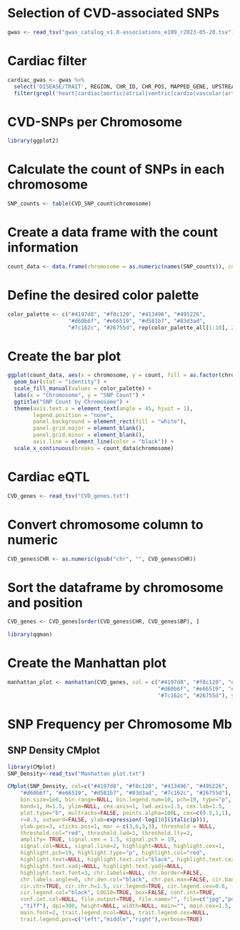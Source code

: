 # Selection of CVD-associated SNPs
```r
gwas <- read_tsv("gwas_catalog_v1.0-associations_e109_r2023-05-20.tsv")
``` 
# Cardiac filter
```r
cardiac_gwas <- gwas %>%
  select('DISEASE/TRAIT', REGION, CHR_ID, CHR_POS, MAPPED_GENE, UPSTREAM_GENE_ID, DOWNSTREAM_GENE_ID, SNP_GENE_IDS, SNPS, CONTEXT, STUDY) %>%
  filter(grepl('heart|cardiac|aortic|atrial|ventric|cardio|vascular|artery|coronary|myocardial|valve|cardio|cardium|stroke', `DISEASE/TRAIT`))
```

# CVD-SNPs per Chromosome
```r
library(ggplot2)
```

# Calculate the count of SNPs in each chromosome
```r
SNP_counts <- table(CVD_SNP_count$chromosome)
```

# Create a data frame with the count information
```r
count_data <- data.frame(chromosome = as.numeric(names(SNP_counts)), count = as.numeric(SNP_counts))
```

# Define the desired color palette
```r
color_palette <- c("#4197d8", "#f8c120", "#413496", "#495226",
                   "#d60b6f", "#e66519", "#d581b7", "#83d3ad",
                   "#7c162c", "#26755d", rep(color_palette_all[1:10], 2))
```

# Create the bar plot
```r
ggplot(count_data, aes(x = chromosome, y = count, fill = as.factor(chromosome))) +
  geom_bar(stat = "identity") +
  scale_fill_manual(values = color_palette) +
  labs(x = "Chromosome", y = "SNP Count") +
  ggtitle("SNP Count by Chromosome") +
  theme(axis.text.x = element_text(angle = 45, hjust = 1),
        legend.position = "none",
        panel.background = element_rect(fill = "white"),
        panel.grid.major = element_blank(),
        panel.grid.minor = element_blank(),
        axis.line = element_line(color = "black")) +
  scale_x_continuous(breaks = count_data$chromosome)
```

# Cardiac eQTL
```r
CVD_genes <- read_tsv("CVD_genes.txt")
```

# Convert chromosome column to numeric
```r
CVD_genes$CHR <- as.numeric(gsub("chr", "", CVD_genes$CHR))
```

# Sort the dataframe by chromosome and position
```r
CVD_genes <- CVD_genes[order(CVD_genes$CHR, CVD_genes$BP), ]
```

```r
library(qqman)
```

# Create the Manhattan plot
```r
manhattan_plot <- manhattan(CVD_genes, col = c("#4197d8", "#f8c120", "#413496", "#495226",
                                               "#d60b6f", "#e66519", "#d581b7", "#83d3ad",
                                               "#7c162c", "#26755d"), ylim = c(0, max(-log10(CVD_genes$P))*1.1))
```

# SNP Frequency per Chromosome Mb
## SNP Density CMplot

```r
library(CMplot)
SNP_Density<-read_tsv("Manhattan plot.txt")

CMplot(SNP_Density, col=c("#4197d8", "#f8c120", "#413496", "#495226",
    "#d60b6f", "#e66519", "#d581b7", "#83d3ad", "#7c162c", "#26755d"),
    bin.size=1e6, bin.range=NULL, bin.legend.num=10, pch=19, type="p",
    band=1, H=1.5, ylim=NULL, cex.axis=1, lwd.axis=1.5, cex.lab=1.5,
    plot.type="b", multracks=FALSE, points.alpha=100L, cex=c(0.5,1,1),
    r=0.3, outward=FALSE, ylab=expression(-log[10](italic(p))),
    ylab.pos=3, xticks.pos=1, mar = c(3,6,3,3), threshold = NULL,
    threshold.col="red", threshold.lwd=1, threshold.lty=2,
    amplify= TRUE, signal.cex = 1.5, signal.pch = 19,
    signal.col=NULL, signal.line=2, highlight=NULL, highlight.cex=1,
    highlight.pch=19, highlight.type="p", highlight.col="red",
    highlight.text=NULL, highlight.text.col="black", highlight.text.cex=1,
    highlight.text.xadj=NULL, highlight.text.yadj=NULL,
    highlight.text.font=3, chr.labels=NULL, chr.border=FALSE,
    chr.labels.angle=0, chr.den.col="black", chr.pos.max=FALSE, cir.band=1,
    cir.chr=TRUE, cir.chr.h=1.5, cir.legend=TRUE, cir.legend.cex=0.6,
    cir.legend.col="black", LOG10=TRUE, box=FALSE, conf.int=TRUE,
    conf.int.col=NULL, file.output=TRUE, file.name="", file=c("jpg","pdf"
    ,"tiff"), dpi=300, height=NULL, width=NULL, main="", main.cex=1.5,
    main.font=2, trait.legend.ncol=NULL, trait.legend.cex=NULL,
    trait.legend.pos=c("left","middle","right"),verbose=TRUE)
```